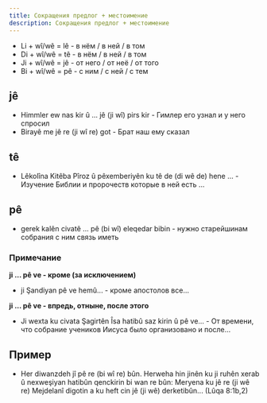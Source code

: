 ```yaml
---
title: Сокращения предлог + местоимение
description: Сокращения предлог + местоимение
---
```


- Li + wî/wê = lê - в нём / в ней / в том
- Di + wî/wê = tê - в нём / в ней / в том
- Ji + wî/wê = jê - от него / от неё / от того
- Bi + wî/wê = pê - с ним / с ней / с тем

## jê

- Himmler ew nas kir û ... jê (ji wî) pirs kir - Гимлер его узнал и у него спросил
- Birayê me jê re (ji wî re) got - Брат наш ему сказал

## tê

- Lêkolîna Kitêba Pîroz û pêxemberiyên ku tê de (di wê de) hene ... - Изучение Библии и пророчеств которые в ней есть ...

## pê

- gerek kalên civatê ... pê (bi wî) eleqedar bibin - нужно старейшинам собрания с ним связь иметь

### Примечание

**ji ... pê ve - кроме (за исключением)**

- ji Şandiyan pê ve hemû... - кроме апостолов все...

**ji ... pê ve - впредь, отныне, после этого**

- Ji wexta ku civata Şagirtên Îsa hatibû saz kirin û pê ve... - От времени, что собрание учеников Иисуса было организовано и после...

## Пример

- Her diwanzdeh jî pê re (bi wî re) bûn. Herweha hin jinên ku ji ruhên xerab û nexweşiyan hatibûn qenckirin bi wan re bûn: Meryena ku jê re (ji wê re) Mejdelanî digotin a ku heft cin jê (ji wê) derketibûn... (Lûqa 8:1b,2)
